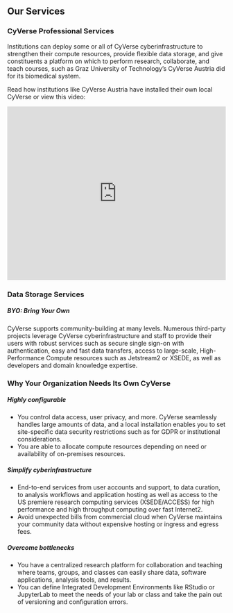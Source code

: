 <div className="border rounded-3 shadow-lg my-4 p-5">
<div id="why">
<h2 class="display-4 mb-4">Our Services</h2>
</div>
<h3> CyVerse Professional Services</h3>
<p class="lead">
  Institutions can deploy some or all of CyVerse cyberinfrastructure to
  strengthen their compute resources, provide flexible data storage, and give
  constituents a platform on which to perform research, collaborate, and teach
  courses, such as Graz University of Technology’s CyVerse Austria did for its
  biomedical system.
</p>
<p class="lead">
  Read how institutions like CyVerse Austria have installed their own local
  CyVerse or view this video:
</p>
<iframe
  width="100%"
  height="400px"
  src="https://www.youtube.com/embed/UkYt7-mdY2c"
  title="YouTube video player"
  frameborder="0"
  allow="accelerometer; autoplay; clipboard-write; encrypted-media; gyroscope; picture-in-picture"
  allowfullscreen
></iframe>
<h3 class="my-4">Data Storage Services</h3>
<h5>BYO: Bring Your Own</h5>
<p>
  CyVerse supports community-building at many levels. Numerous third-party
  projects leverage CyVerse cyberinfrastructure and staff to provide their users
  with robust services such as secure single sign-on with authentication, easy
  and fast data transfers, access to large-scale, High-Performance Compute
  resources such as Jetstream2 or XSEDE, as well as developers and domain
  knowledge expertise.
</p>
<h3 className="mb-4">Why Your Organization Needs Its Own CyVerse</h3>
<div class="row g-4 row-cols-1 row-cols-lg-3">
<div class="col align-items-start">
<h5>Highly configurable</h5>
<ul><li>You control data access, user privacy, and more. CyVerse seamlessly handles large amounts of data, and a local installation enables you to set site-specific data security restrictions such as for GDPR or institutional considerations.</li> <li>You are able to allocate compute resources depending on need or availability of on-premises resources.</li></ul>
</div>
<div class="col align-items-start">
<h5>Simplify cyberinfrastructure</h5>
<ul>
<li>End-to-end services from user accounts and support, to data curation, to analysis workflows and application hosting as well as access to the US premiere research computing services (XSEDE/ACCESS) for high performance and high throughput computing over fast Internet2.</li><li>Avoid unexpected bills from commercial cloud when CyVerse maintains your community data without expensive hosting or ingress and egress fees.</li></ul>
</div>
<div class="col align-items-start">
<h5>Overcome bottlenecks</h5>
<ul><li>You have a centralized research platform for collaboration and teaching where teams, groups, and classes can easily share data, software applications, analysis tools, and results. </li><li>You can define Integrated Development Environments like RStudio or JupyterLab to meet the needs of your lab or class and take the pain out of versioning and configuration errors.</li></ul>
</div>
</div>
</div>